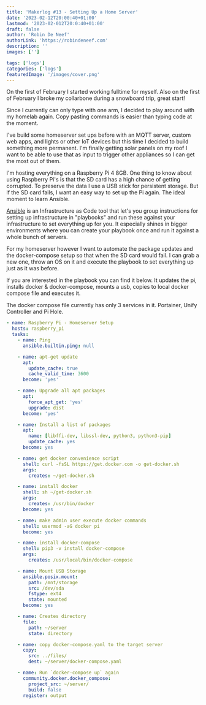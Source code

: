 ```yaml
---
title: 'Makerlog #13 - Setting Up a Home Server'
date: '2023-02-12T20:00:40+01:00'
lastmod: '2023-02-012T20:0:40+01:00'
draft: false
author: 'Robin De Neef'
authorLink: 'https://robindeneef.com'
description: ''
images: ['']

tags: ['logs']
categories: ['logs']
featuredImage: '/images/cover.png'
---
```


On the first of February I started working fulltime for myself. Also on the first of February I broke my collarbone during a snowboard trip, great start!

Since I currently can only type with one arm, I decided to play around with my homelab again. Copy pasting commands is easier than typing code at the moment.

I've build some homeserver set ups before with an MQTT server, custom web apps, and lights or other IoT devices but this time I decided to build something more permanent. I'm finally getting solar panels on my roof I want to be able to use that as input to trigger other appliances so I can get the most out of them.

I'm hosting everything on a Raspberry Pi 4 8GB. One thing to know about using Raspberry Pi's is that the SD card has a high chance of getting corrupted. To preserve the data I use a USB stick for persistent storage. But if the SD card fails, I want an easy way to set up the Pi again. The ideal moment to learn Ansible.

[Ansible](https://www.ansible.com/) is an Infrastructure as Code tool that let's you group instructions for setting up infrastructure in "playbooks" and run these against your infrastructure to set everything up for you. It especially shines in bigger environments where you can create your playbook once and run it against a whole bunch of servers.

For my homeserver however I want to automate the package updates and the docker-compose setup so that when the SD card would fail. I can grab a new one, throw an OS on it and execute the playbook to set everything up just as it was before.

If you are interested in the playbook you can find it below. It updates the pi, installs docker & docker-compose, mounts a usb, copies to local docker compose file and executes it.

The docker compose file currently has only 3 services in it. Portainer, Unify Controller and Pi Hole.

```yml
- name: Raspberry Pi - Homeserver Setup
  hosts: raspberry_pi
  tasks:
    - name: Ping
      ansible.builtin.ping: null

    - name: apt-get update
      apt:
        update_cache: true
        cache_valid_time: 3600
      become: 'yes'

    - name: Upgrade all apt packages
      apt:
        force_apt_get: 'yes'
        upgrade: dist
      become: 'yes'

    - name: Install a list of packages
      apt:
        name: [libffi-dev, libssl-dev, python3, python3-pip]
        update_cache: yes
      become: yes

    - name: get docker convenience script
      shell: curl -fsSL https://get.docker.com -o get-docker.sh
      args:
        creates: ~/get-docker.sh

    - name: install docker
      shell: sh ~/get-docker.sh
      args:
        creates: /usr/bin/docker
      become: yes

    - name: make admin user execute docker commands
      shell: usermod -aG docker pi
      become: yes

    - name: install docker-compose
      shell: pip3 -v install docker-compose
      args:
        creates: /usr/local/bin/docker-compose

    - name: Mount USB Storage
      ansible.posix.mount:
        path: /mnt/storage
        src: /dev/sda
        fstype: ext4
        state: mounted
      become: yes

    - name: Creates directory
      file:
        path: ~/server
        state: directory

    - name: copy docker-compose.yaml to the target server
      copy:
        src: ../files/
        dest: ~/server/docker-compose.yaml

    - name: Run `docker-compose up` again
      community.docker.docker_compose:
        project_src: ~/server/
        build: false
      register: output
```
